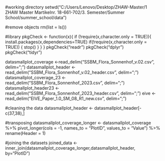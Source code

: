 #working directory
setwd("C:/Users/Lenovo/Desktop/ZHAW-Master/1 ZHAW Master Martikelnr. 18-661-702/3. Semester/Summer School/summer_school/data")


#remove objects
rm(list = ls())

#library
pkgCheck <- function(x){ 
  if (!require(x,character.only = TRUE)){
    install.packages(x,dependencies=TRUE)
    if(!require(x,character.only = TRUE)) {
      stop()
    }
  }
}
pkgCheck("readr")
pkgCheck("dplyr")
pkgCheck("tidyr")

datasmallplot_coverage <-read_delim("SSBM_Flora_Sonnenhof_v.02.csv", delim=";")
datasmallplot_header <- read_delim("SSBM_Flora_Sonnenhof_v.02_header.csv", delim=";")
datasmallplot_coverage_23 <-read_delim("SSBM_Flora_Sonnenhof_2023.csv", delim=";")
datasmallplot_header23 <- read_delim("SSBM_Flora_Sonnenhof_2023_header.csv", delim=";")
eive <- read_delim("EIVE_Paper_1.0_SM_08_R1_new.csv", delim=";")

#cleaning the data
datasmallplot_header <- datasmallplot_header[-c(37,38),]

#transposing
datasmallplot_coverage_longer <- datasmallplot_coverage %>%
  pivot_longer(cols = -1, names_to = "PlotID", values_to = "Value") %>%
  rename(Header = 1)

#joining the datasets 
joined_data <- inner_join(datasmallplot_coverage_longer,datasmallplot_header, by="PlotID")



